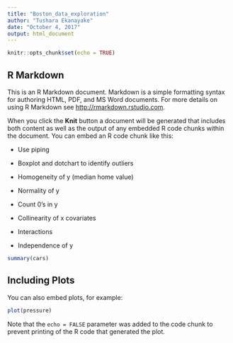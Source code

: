 ```yaml
---
title: "Boston_data_exploration"
author: "Tushara Ekanayake"
date: "October 4, 2017"
output: html_document
---
```


```r
knitr::opts_chunk$set(echo = TRUE)
```

## R Markdown

This is an R Markdown document. Markdown is a simple formatting syntax for authoring HTML, PDF, and MS Word documents. For more details on using R Markdown see <http://rmarkdown.rstudio.com>.

When you click the **Knit** button a document will be generated that includes both content as well as the output of any embedded R code chunks within the document. You can embed an R code chunk like this:

* Use piping

* Boxplot and dotchart to identify outliers

* Homogeneity of y (median home value)

* Normality of y

* Count 0's in y

* Collinearity of x covariates

* Interactions

* Independence of y

```r
summary(cars)
```

## Including Plots

You can also embed plots, for example:

```r
plot(pressure)
```

Note that the `echo = FALSE` parameter was added to the code chunk to prevent printing of the R code that generated the plot.
